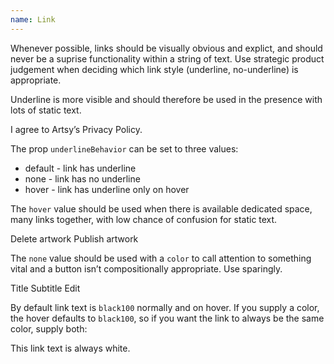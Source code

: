 ```yaml
---
name: Link
---
```


Whenever possible, links should be visually obvious and explict, and should
never be a suprise functionality within a string of text. Use strategic product
judgement when deciding which link style (underline, no-underline) is
appropriate.

Underline is more visible and should therefore be used in the presence with
lots of static text.

<BorderBox width="100%" justifyContent="center">
  <Serif size="3">
    I agree to Artsy’s <Link href="foo">Privacy Policy</Link>.
  </Serif>
</BorderBox>

<Spacer my={4} />

The prop `underlineBehavior` can be set to three values:

* default - link has underline
* none - link has no underline
* hover - link has underline only on hover

The `hover` value should be used when there is available dedicated space, many
links together, with low chance of confusion for static text.

<Playground>
  <Flex justifyContent="center">
    <Flex width="30%" justifyContent="space-between">
      <Link href="#" underlineBehavior="hover">
        Delete artwork
      </Link>
      <Link href="#" underlineBehavior="hover">
        Publish artwork
      </Link>
    </Flex>
  </Flex>
</Playground>

The `none` value should be used with a `color` to call attention to something
vital and a button isn’t compositionally appropriate. Use sparingly.

<Playground layout="vertical">
  <Flex justifyContent="center">
    <BorderBox width="30%">
      <Flex justifyContent="space-between" width="100%" alignItems="center">
        <Box>
          <Sans size="2" weight="medium">
            Title
          </Sans>
          <Sans size="2">Subtitle</Sans>
        </Box>
        <Link href="#" color="purple100" underlineBehavior="none">
          Edit
        </Link>
      </Flex>
    </BorderBox>
  </Flex>
</Playground>

By default link text is `black100` normally and on hover. If you supply a
color, the hover defaults to `black100`, so if you want the link to always be
the same color, supply both:

<Playground layout="vertical">
  <Flex justifyContent="center">
    <Box width="30%" bg="black100" p={3}>
      <Link href="#" color="white100" hoverColor="white100">
        <Serif>This link text is always white.</Serif>
      </Link>
    </Box>
  </Flex>
</Playground>

